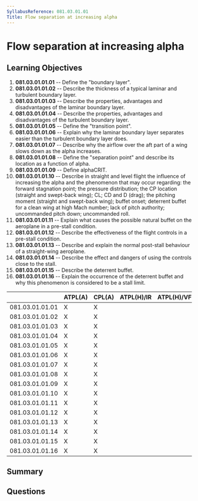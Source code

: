 ```yaml
---
SyllabusReference: 081.03.01.01
Title: Flow separation at increasing alpha
---
```


# Flow separation at increasing alpha

## Learning Objectives

1. **081.03.01.01.01** -- Define the "boundary layer".
2. **081.03.01.01.02** -- Describe the thickness of a typical laminar and
   turbulent boundary layer.
3. **081.03.01.01.03** -- Describe the properties, advantages and disadvantages of
   the laminar boundary layer.
4. **081.03.01.01.04** -- Describe the properties, advantages and disadvantages of
   the turbulent boundary layer.
5. **081.03.01.01.05** -- Define the "transition point".
6. **081.03.01.01.06** -- Explain why the laminar boundary layer separates easier
   than the turbulent boundary layer does.
7. **081.03.01.01.07** -- Describe why the airflow over the aft part of a wing
   slows down as the alpha increases.
8. **081.03.01.01.08** -- Define the "separation point" and describe its location
   as a function of alpha.
9. **081.03.01.01.09** -- Define alphaCRIT.
10. **081.03.01.01.10** -- Describe in straight and level flight the influence of
    increasing the alpha and the phenomenon that may occur regarding: the
    forward stagnation point; the pressure distribution; the CP location
    (straight and swept-back wing); CL; CD and D (drag); the pitching moment
    (straight and swept-back wing); buffet onset; deterrent buffet for a clean
    wing at high Mach number; lack of pitch authority; uncommanded pitch down;
    uncommanded roll.
11. **081.03.01.01.11** -- Explain what causes the possible natural buffet on the
    aeroplane in a pre-stall condition.
12. **081.03.01.01.12** -- Describe the effectiveness of the flight controls in a
    pre-stall condition.
13. **081.03.01.01.13** -- Describe and explain the normal post-stall behaviour of
    a straight-wing aeroplane.
14. **081.03.01.01.14** -- Describe the effect and dangers of using the controls
    close to the stall.
15. **081.03.01.01.15** -- Describe the deterrent buffet.
16. **081.03.01.01.16** -- Explain the occurrence of the deterrent buffet and why
    this phenomenon is considered to be a stall limit.

|                 | ATPL(A) | CPL(A) | ATPL(H)/IR | ATPL(H)/VFR | CPL(H) | IR  | CBIR(A) |
| --------------- | ------- | ------ | ---------- | ----------- | ------ | --- | ------- |
| 081.03.01.01.01 | X       | X      |            |             |        |     |         |
| 081.03.01.01.02 | X       | X      |            |             |        |     |         |
| 081.03.01.01.03 | X       | X      |            |             |        |     |         |
| 081.03.01.01.04 | X       | X      |            |             |        |     |         |
| 081.03.01.01.05 | X       | X      |            |             |        |     |         |
| 081.03.01.01.06 | X       | X      |            |             |        |     |         |
| 081.03.01.01.07 | X       | X      |            |             |        |     |         |
| 081.03.01.01.08 | X       | X      |            |             |        |     |         |
| 081.03.01.01.09 | X       | X      |            |             |        |     |         |
| 081.03.01.01.10 | X       | X      |            |             |        |     |         |
| 081.03.01.01.11 | X       | X      |            |             |        |     |         |
| 081.03.01.01.12 | X       | X      |            |             |        |     |         |
| 081.03.01.01.13 | X       | X      |            |             |        |     |         |
| 081.03.01.01.14 | X       | X      |            |             |        |     |         |
| 081.03.01.01.15 | X       | X      |            |             |        |     |         |
| 081.03.01.01.16 | X       | X      |            |             |        |     |         |

## Summary

## Questions
